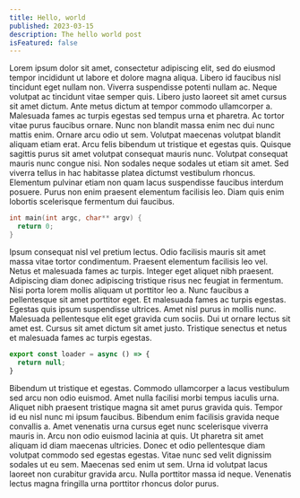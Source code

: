 ```yaml
---
title: Hello, world
published: 2023-03-15
description: The hello world post
isFeatured: false
---
```


Lorem ipsum dolor sit amet, consectetur adipiscing elit, sed do eiusmod tempor incididunt ut labore et dolore magna aliqua.
Libero id faucibus nisl tincidunt eget nullam non. Viverra suspendisse potenti nullam ac.
Neque volutpat ac tincidunt vitae semper quis. Libero justo laoreet sit amet cursus sit amet dictum.
Ante metus dictum at tempor commodo ullamcorper a. Malesuada fames ac turpis egestas sed tempus urna et pharetra.
Ac tortor vitae purus faucibus ornare. Nunc non blandit massa enim nec dui nunc mattis enim. Ornare arcu odio ut sem.
Volutpat maecenas volutpat blandit aliquam etiam erat. Arcu felis bibendum ut tristique et egestas quis.
Quisque sagittis purus sit amet volutpat consequat mauris nunc. Volutpat consequat mauris nunc congue nisi.
Non sodales neque sodales ut etiam sit amet. Sed viverra tellus in hac habitasse platea dictumst vestibulum rhoncus.
Elementum pulvinar etiam non quam lacus suspendisse faucibus interdum posuere. Purus non enim praesent elementum facilisis leo.
Diam quis enim lobortis scelerisque fermentum dui faucibus.

```c
int main(int argc, char** argv) {
  return 0;
}
```

Ipsum consequat nisl vel pretium lectus.
Odio facilisis mauris sit amet massa vitae tortor condimentum.
Praesent elementum facilisis leo vel. Netus et malesuada fames ac turpis.
Integer eget aliquet nibh praesent. Adipiscing diam donec adipiscing tristique risus nec feugiat in fermentum.
Nisi porta lorem mollis aliquam ut porttitor leo a. Nunc faucibus a pellentesque sit amet porttitor eget.
Et malesuada fames ac turpis egestas. Egestas quis ipsum suspendisse ultrices. Amet nisl purus in mollis nunc.
Malesuada pellentesque elit eget gravida cum sociis. Dui ut ornare lectus sit amet est. Cursus sit amet dictum sit amet justo.
Tristique senectus et netus et malesuada fames ac turpis egestas.

```typescript
export const loader = async () => {
  return null;
}
```

Bibendum ut tristique et egestas.
Commodo ullamcorper a lacus vestibulum sed arcu non odio euismod.
Amet nulla facilisi morbi tempus iaculis urna. Aliquet nibh praesent tristique magna sit amet purus gravida quis.
Tempor id eu nisl nunc mi ipsum faucibus. Bibendum enim facilisis gravida neque convallis a.
Amet venenatis urna cursus eget nunc scelerisque viverra mauris in. Arcu non odio euismod lacinia at quis.
Ut pharetra sit amet aliquam id diam maecenas ultricies. Donec et odio pellentesque diam volutpat commodo sed egestas egestas.
Vitae nunc sed velit dignissim sodales ut eu sem.
Maecenas sed enim ut sem. Urna id volutpat lacus laoreet non curabitur gravida arcu.
Nulla porttitor massa id neque. Venenatis lectus magna fringilla urna porttitor rhoncus dolor purus.